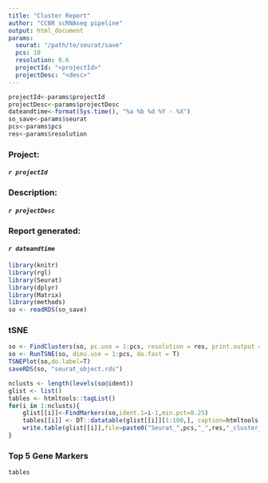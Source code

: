 ```yaml
---
title: "Cluster Report"
author: "CCBR scRNAseq pipeline"
output: html_document
params:
  seurat: "/path/to/seurat/save"
  pcs: 10
  resolution: 0.6
  projectId: "<projectId>"
  projectDesc: "<desc>"
---
```



```r
projectId<-params$projectId
projectDesc<-params$projectDesc
dateandtime<-format(Sys.time(), "%a %b %d %Y - %X")
so_save<-params$seurat
pcs<-params$pcs
res<-params$resolution
```

### **Project:**
####    *`r projectId`*
### **Description:** 
####    *`r projectDesc`*
### **Report generated:** 
####    *`r dateandtime`* 

```r
library(knitr)
library(rgl)
library(Seurat)
library(dplyr)
library(Matrix)
library(methods)
so <- readRDS(so_save)
```

### **tSNE**

```r
so <- FindClusters(so, pc.use = 1:pcs, resolution = res, print.output = 0, save.SNN = T, random.seed=1234567, temp.file.location=getwd())
so <- RunTSNE(so, dims.use = 1:pcs, do.fast = T)
TSNEPlot(so,do.label=T)
saveRDS(so, "seurat_object.rds")
```

```r
nclusts <- length(levels(so@ident))
glist <- list()
tables <- htmltools::tagList()
for(i in 1:nclusts){
	glist[[i]]<-FindMarkers(so,ident.1=i-1,min.pct=0.25)
	tables[[i]] <- DT::datatable(glist[[i]][1:100,], caption=htmltools::tags$caption(paste0("Top 10 gene markers for cluster #",(i-1)) ,style="color:red; font-size: 12px" ),rownames=T)
	write.table(glist[[i]],file=paste0("Seurat_",pcs,"_",res,"_cluster_",(i-1),".txt"),sep="\t",quote=F)
}
```

### **Top 5 Gene Markers**

```r
tables
```

